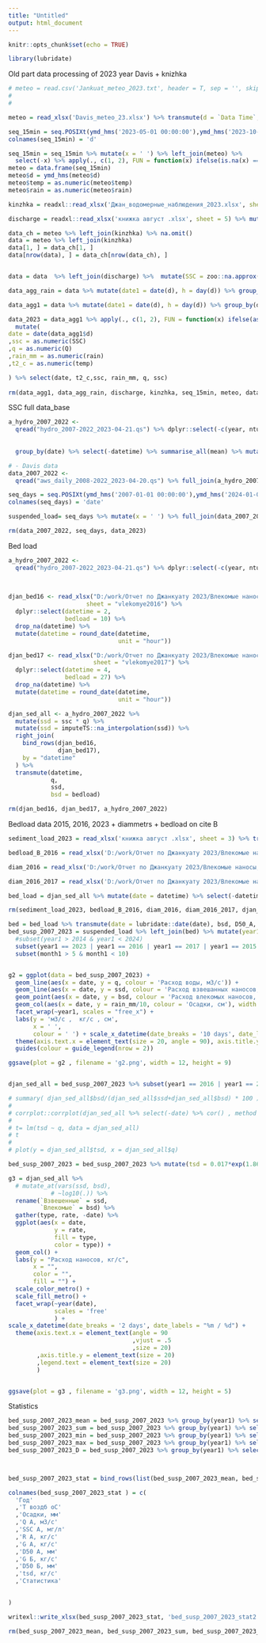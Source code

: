 ```yaml
---
title: "Untitled"
output: html_document
---
```


```r
knitr::opts_chunk$set(echo = TRUE)

library(lubridate)
```

Old part data processing of 2023 year Davis + knizhka
```r
# meteo = read.csv('Jankuat_meteo_2023.txt', header = T, sep = '', skip = 1) %>% mutate(d =  dmy_hm(paste0(Date, ' ', Time)), 
# 	                                                                                      temp = Out, 
# 	                                                                                      rain = Rain) %>% select(d, temp, rain) %>% subset(year(d) == 2023)

meteo = read_xlsx('Davis_meteo_23.xlsx') %>% transmute(d = `Data Time`, temp = `Temp Out`, rain =  as.numeric(`Rain`))

seq_15min = seq.POSIXt(ymd_hms('2023-05-01 00:00:00'),ymd_hms('2023-10-01 00:00:00'), by = '15 min') %>% data.frame() 
colnames(seq_15min) = 'd'

seq_15min = seq_15min %>% mutate(x = ' ') %>% left_join(meteo) %>% 
  select(-x) %>% apply(., c(1, 2), FUN = function(x) ifelse(is.na(x) == T, -999, x))
meteo = data.frame(seq_15min)
meteo$d = ymd_hms(meteo$d)
meteo$temp = as.numeric(meteo$temp)
meteo$rain = as.numeric(meteo$rain)

kinzhka = readxl::read_xlsx('Джан_водомерные_наблюдения_2023.xlsx', sheet = 1) %>% mutate(d = ymd_hms(paste0(ymd(`Дата`), ' ', paste(hour(ymd_hms(`Время`)),minute(ymd_hms(`Время`)),second(ymd_hms(`Время`)), sep=":")))) %>% select(d, SSC, temp_water)

discharge = readxl::read_xlsx('книжка август .xlsx', sheet = 5) %>% mutate(d = ymd_hms(`Дата`), level = `H_privod скользящее среднее`) %>% select(d,Q, level) 

data_ch = meteo %>% left_join(kinzhka) %>% na.omit()
data = meteo %>% left_join(kinzhka)
data[1, ] = data_ch[1, ]
data[nrow(data), ] = data_ch[nrow(data_ch), ]


data = data  %>% left_join(discharge) %>%  mutate(SSC = zoo::na.approx(SSC), temp_water = zoo::na.approx(temp_water), Q = zoo::na.approx(Q, rule = 2, maxgap = 20), level = zoo::na.approx(level, rule = 2, maxgap = 20))

data_agg_rain = data %>% mutate(date1 = date(d), h = day(d)) %>% group_by(date1, h) %>% select(-d) %>% summarise_all(sum) %>% select(date1, h, rain)

data_agg1 = data %>% mutate(date1 = date(d), h = day(d)) %>% group_by(date1, h) %>% summarise_all(mean) %>% select(-rain, d) %>% left_join(data_agg_rain) 

data_2023 = data_agg1 %>% apply(., c(1, 2), FUN = function(x) ifelse(as.numeric(x) > -10, x, NA)) %>% data.frame() %>% 
  mutate(
date = date(data_agg1$d)
,ssc = as.numeric(SSC)
,q = as.numeric(Q)
,rain_mm = as.numeric(rain)
,t2_c = as.numeric(temp)

) %>% select(date, t2_c,ssc, rain_mm, q, ssc)
  
rm(data_agg1, data_agg_rain, discharge, kinzhka, seq_15min, meteo, data, data_ch)
```

SSC full data_base
```r
a_hydro_2007_2022 <- 
  qread("hydro_2007-2022_2023-04-21.qs") %>% dplyr::select(-c(year, ntu)) %>% mutate(q = zoo::na.approx(q, rule = 2, maxgap = 20), 
                                                                                     ssc = zoo::na.approx(ssc, rule = 2, maxgap = 20), 
                                                                                     date = paste0(ymd(datetime), '_', day(datetime))) %>% 
  group_by(date) %>% select(-datetime) %>% summarise_all(mean) %>% mutate(date = ymd(substr(date, 1, 10))) %>% ungroup() %>% na.omit()

# - Davis data
data_2007_2022 <- 
  qread("aws_daily_2008-2022_2023-04-20.qs") %>% full_join(a_hydro_2007_2022) %>% bind_rows(data_2023)

seq_days = seq.POSIXt(ymd_hms('2007-01-01 00:00:00'),ymd_hms('2024-01-01 00:00:00'), by = 'days') %>% data.frame() 
colnames(seq_days) = 'date'

suspended_load= seq_days %>% mutate(x = ' ') %>% full_join(data_2007_2022) %>% select(-x) %>% mutate(ssd = q*ssc/1000) # ssc - kg/sec

rm(data_2007_2022, seq_days, data_2023)
```

Bed load
```r
a_hydro_2007_2022 <- 
  qread("hydro_2007-2022_2023-04-21.qs") %>% dplyr::select(-c(year, ntu)) %>% mutate(q = zoo::na.approx(q, rule = 2, maxgap = 20), 
                                                                                     ssc = zoo::na.approx(ssc, rule = 2, maxgap = 20), 
                                                                                     date = paste0(ymd(datetime), '_', day(datetime)))

djan_bed16 <- read_xlsx("D:/work/Отчет по Джанкуату 2023/Влекомые наносы, кавказ гидормет/влекомые наносы Толя/sediments_2015_2017.xlsx",
                      sheet = "vlekomye2016") %>% 
  dplyr::select(datetime = 2,
                bedload = 10) %>% 
  drop_na(datetime) %>% 
  mutate(datetime = round_date(datetime,
                               unit = "hour"))

djan_bed17 <- read_xlsx("D:/work/Отчет по Джанкуату 2023/Влекомые наносы, кавказ гидормет/влекомые наносы Толя/sediments_2015_2017.xlsx",
                        sheet = "vlekomye2017") %>% 
  dplyr::select(datetime = 4,
                bedload = 27) %>% 
  drop_na(datetime) %>% 
  mutate(datetime = round_date(datetime,
                               unit = "hour"))

djan_sed_all <- a_hydro_2007_2022 %>% 
  mutate(ssd = ssc * q) %>% 
  mutate(ssd = imputeTS::na_interpolation(ssd)) %>% 
  right_join(
    bind_rows(djan_bed16,
              djan_bed17),
    by = "datetime"
  ) %>% 
  transmute(datetime,
            q,
            ssd,
            bsd = bedload)

rm(djan_bed16, djan_bed17, a_hydro_2007_2022)
```

Bedload data 2015, 2016, 2023 + diammetrs + bedload on cite B
```r
sediment_load_2023 = read_xlsx('книжка август .xlsx', sheet = 3) %>% transmute(date = `Время...2`, q = `Q, м3/с...5`, ssd = `R, кг/с`, bsd = `G, кг/с...7`, D50_A = `D, мм А`, D50_B = `D, мм Б`, bsd_B = `G, кг/с...11`)

bedload_B_2016 = read_xlsx('D:/work/Отчет по Джанкуату 2023/Влекомые наносы, кавказ гидормет/влекомые наносы Толя/sediments_2015_2017.xlsx', sheet = 6) %>% filter(`Примечание` == 'конец зандра') %>% transmute(date = `Дата`, bsd_B = `Wg, кг/с`, D50_B = `Средневзвешенный диаметр, мм`)

diam_2016 = read_xlsx('D:/work/Отчет по Джанкуату 2023/Влекомые наносы, кавказ гидормет/влекомые наносы Толя/sediments_2015_2017.xlsx', sheet = 6) %>% filter(`Примечание` == 'гст Джанкуат') %>% transmute(date = `Дата`, D50_A = `Средневзвешенный диаметр, мм`)

diam_2016_2017 = read_xlsx('D:/work/Отчет по Джанкуату 2023/Влекомые наносы, кавказ гидормет/влекомые наносы Толя/sediments_2015_2017.xlsx', sheet = 7) %>% filter(`Прим.` == 'влекомые') %>% transmute(date = `Время и Дата`, D50_A = `Средневзвешенный диаметр, мм`) %>% na.omit() %>% bind_rows(diam_2016) %>% left_join(bedload_B_2016)

bed_load = djan_sed_all %>% mutate(date = datetime) %>% select(-datetime) %>% full_join(diam_2016_2017) %>% left_join(bedload_B_2016) %>% bind_rows(sediment_load_2023)

rm(sediment_load_2023, bedload_B_2016, diam_2016, diam_2016_2017, djan_sed_all)
```
```r
bed = bed_load %>% transmute(date = lubridate::date(date), bsd, D50_A, bsd_B, D50_B)
bed_susp_2007_2023 = suspended_load %>% left_join(bed) %>% mutate(year1 = year(date), q = q, month1  = month(date)) %>% 
  #subset(year1 > 2014 & year1 < 2024)
  subset(year1 == 2023 | year1 == 2016 | year1 == 2017 | year1 == 2015 |  year1 == 2019) %>% 
  subset(month1 > 5 & month1 < 10)


g2 = ggplot(data = bed_susp_2007_2023) + 
  geom_line(aes(x = date, y = q, colour = 'Расход воды, м3/с')) + 
  geom_line(aes(x = date, y = ssd, colour = 'Расход взвешанных наносов, кг/с')) + 
  geom_point(aes(x = date, y = bsd, colour = 'Расход влекомых наносов, кг/с'))+ 
  geom_col(aes(x = date, y = rain_mm/10, colour = 'Осадки, см'), width = 0, fill = NA)+
  facet_wrap(~year1, scales = "free_x") + 
  labs(y = 'м3/с ,  кг/с , см', 
       x = ' ', 
       colour = ' ') + scale_x_datetime(date_breaks = '10 days', date_labels = "%m / %d")+
  theme(axis.text.x = element_text(size = 20, angle = 90), axis.title.y = element_text(size = 20), legend.text = element_text(size = 20) ) + 
  guides(colour = guide_legend(nrow = 2))

ggsave(plot = g2 , filename = 'g2.png', width = 12, height = 9)


djan_sed_all = bed_susp_2007_2023 %>% subset(year1 == 2016 | year1 == 2017 | year1 == 2023) %>% transmute(date, bsd, ssd, q, tsd = bsd + ssd) %>% na.omit()

# summary( djan_sed_all$bsd/(djan_sed_all$ssd+djan_sed_all$bsd) * 100 )
# 
# corrplot::corrplot(djan_sed_all %>% select(-date) %>% cor() , method = 'number' )
# 
# t= lm(tsd ~ q, data = djan_sed_all) 
# t
# 
# plot(y = djan_sed_all$tsd, x = djan_sed_all$q)

bed_susp_2007_2023 = bed_susp_2007_2023 %>% mutate(tsd = 0.017*exp(1.867*q))

```

```r
g3 = djan_sed_all %>%
  # mutate_at(vars(ssd, bsd),
            # ~log10(.)) %>%
  rename(`Взвешенные` = ssd,
         `Влекомые` = bsd) %>% 
  gather(type, rate, -date) %>% 
  ggplot(aes(x = date,
             y = rate,
             fill = type,
             color = type)) +
  geom_col() +
  labs(y = "Расход наносов, кг/с",
       x = "",
       color = "",
       fill = "") +
  scale_color_metro() +
  scale_fill_metro() +
  facet_wrap(~year(date), 
             scales = 'free'
             ) +
scale_x_datetime(date_breaks = '2 days', date_labels = "%m / %d") +
  theme(axis.text.x = element_text(angle = 90
                                   ,vjust = .5
                                   ,size = 20)
        ,axis.title.y = element_text(size = 20)
        ,legend.text = element_text(size = 20) 
        ) 


ggsave(plot = g3 , filename = 'g3.png', width = 12, height = 5)

```

Statistics
```r
bed_susp_2007_2023_mean = bed_susp_2007_2023 %>% group_by(year1) %>% select(-date, -month1) %>% summarise_all(~mean(., na.rm = T)) %>% mutate(statistic = 'Cр.знач')
bed_susp_2007_2023_sum = bed_susp_2007_2023 %>% group_by(year1) %>% select(-date,-month1)  %>% summarise_all(~sum(., na.rm = T)) %>% mutate(statistic = 'Сумма')
bed_susp_2007_2023_min = bed_susp_2007_2023 %>% group_by(year1) %>% select(-date,-month1)  %>% summarise_all(~min(., na.rm = T)) %>% mutate(statistic = 'Min')
bed_susp_2007_2023_max = bed_susp_2007_2023 %>% group_by(year1) %>% select(-date,-month1)  %>% summarise_all(~max(., na.rm = T)) %>% mutate(statistic = 'Max')
bed_susp_2007_2023_D = bed_susp_2007_2023 %>% group_by(year1) %>% select(-date,-month1)  %>% summarise_all(~sd(., na.rm = T)) %>% mutate(statistic = 'Ср.кв.откл.')



bed_susp_2007_2023_stat = bind_rows(list(bed_susp_2007_2023_mean, bed_susp_2007_2023_sum, bed_susp_2007_2023_min, bed_susp_2007_2023_max, bed_susp_2007_2023_D)) %>% mutate(across(where(is.numeric), ~gtsummary::style_sigfig(., 3, big.mark = '') ) ) %>% apply(., 2, function(y) gsub("*Inf", NA, y)) %>% data.frame() %>% mutate_all(~replace(., is.na(.), '-'))

colnames(bed_susp_2007_2023_stat ) = c(
  'Год'
  ,'Т воздб оС'
  ,'Осадки, мм'
  ,'Q А, м3/с'
  ,'SSC А, мг/л'
  ,'R А, кг/с'
  ,'G А, кг/с'
  ,'D50 А, мм'
  ,'G Б, кг/с'
  ,'D50 Б, мм'
  ,'tsd, кг/с'
  ,'Статистика'

  
)

writexl::write_xlsx(bed_susp_2007_2023_stat, 'bed_susp_2007_2023_stat2.xlsx')

rm(bed_susp_2007_2023_mean, bed_susp_2007_2023_sum, bed_susp_2007_2023_min, bed_susp_2007_2023_max, bed_susp_2007_2023_D)

```
